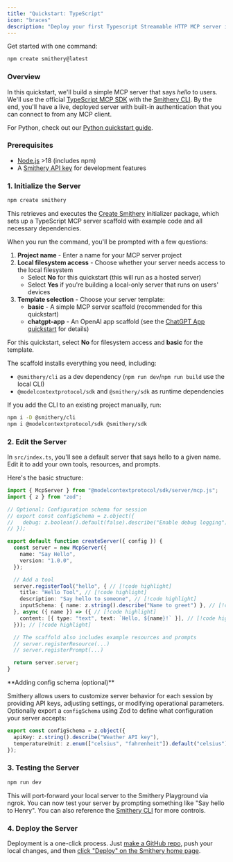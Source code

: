 ```yaml
---
title: "Quickstart: TypeScript"
icon: "braces"
description: "Deploy your first Typescript Streamable HTTP MCP server in minutes"
---
```


Get started with one command:

```bash
npm create smithery@latest
```

### Overview

In this quickstart, we'll build a simple MCP server that says _hello_ to users. We'll use the official [TypeScript MCP SDK](https://github.com/modelcontextprotocol/typescript-sdk) with the [Smithery CLI](https://github.com/smithery-ai/cli). By the end, you'll have a live, deployed server with built-in authentication that you can connect to from any MCP client. 

For Python, check out our [Python quickstart guide](/getting_started/quickstart_build_python).

### Prerequisites

- [Node.js](https://nodejs.org/) >18 (includes npm)
- A [Smithery API key](https://smithery.ai) for development features

### 1. Initialize the Server

```bash
npm create smithery
```

This retrieves and executes the [Create Smithery](https://github.com/smithery-ai/create-smithery) initializer package, which sets up a TypeScript MCP server scaffold with example code and all necessary dependencies.

When you run the command, you'll be prompted with a few questions:

1. **Project name** - Enter a name for your MCP server project
2. **Local filesystem access** - Choose whether your server needs access to the local filesystem
   - Select **No** for this quickstart (this will run as a hosted server)
   - Select **Yes** if you're building a local-only server that runs on users' devices
3. **Template selection** - Choose your server template:
   - **basic** - A simple MCP server scaffold (recommended for this quickstart)
   - **chatgpt-app** - An OpenAI app scaffold (see the [ChatGPT App quickstart](/build/chatgpt-apps/quickstart) for details)

For this quickstart, select **No** for filesystem access and **basic** for the template.

<Note>
The scaffold installs everything you need, including:

- `@smithery/cli` as a dev dependency (`npm run dev`/`npm run build` use the local CLI)
- `@modelcontextprotocol/sdk` and `@smithery/sdk` as runtime dependencies

If you add the CLI to an existing project manually, run:

```bash
npm i -D @smithery/cli
npm i @modelcontextprotocol/sdk @smithery/sdk
```
</Note>

### 2. Edit the Server

In `src/index.ts`, you'll see a default server that says hello to a given name. Edit it to add your own tools, resources, and prompts.

Here's the basic structure:

```typescript
import { McpServer } from "@modelcontextprotocol/sdk/server/mcp.js";
import { z } from "zod";

// Optional: Configuration schema for session
// export const configSchema = z.object({
//   debug: z.boolean().default(false).describe("Enable debug logging"),
// });

export default function createServer({ config }) {
  const server = new McpServer({
    name: "Say Hello",
    version: "1.0.0",
  });

  // Add a tool
  server.registerTool("hello", { // [!code highlight]
    title: "Hello Tool", // [!code highlight]
    description: "Say hello to someone", // [!code highlight]
    inputSchema: { name: z.string().describe("Name to greet") }, // [!code highlight]
  }, async ({ name }) => ({ // [!code highlight]
    content: [{ type: "text", text: `Hello, ${name}!` }], // [!code highlight]
  })); // [!code highlight]

  // The scaffold also includes example resources and prompts
  // server.registerResource(...) 
  // server.registerPrompt(...)

  return server.server;
}
```

<Tip>
**Adding config schema (optional)**

Smithery allows users to customize server behavior for each session by providing API keys, adjusting settings, or modifying operational parameters. Optionally export a `configSchema` using Zod to define what configuration your server accepts:

```typescript
export const configSchema = z.object({
  apiKey: z.string().describe("Weather API key"),
  temperatureUnit: z.enum(["celsius", "fahrenheit"]).default("celsius").describe("Temperature unit preference"),
});
```
</Tip>

### 3. Testing the Server

```bash
npm run dev
```

This will port-forward your local server to the Smithery Playground via ngrok. You can now test your server by prompting something like "Say hello to Henry". You can also reference the [Smithery CLI](https://github.com/smithery-ai/cli) for more controls.

### 4. Deploy the Server

Deployment is a one-click process. Just [make a GitHub repo](https://github.com/new), push your local changes, and then [click "Deploy" on the Smithery home page](https://smithery.ai/new).


